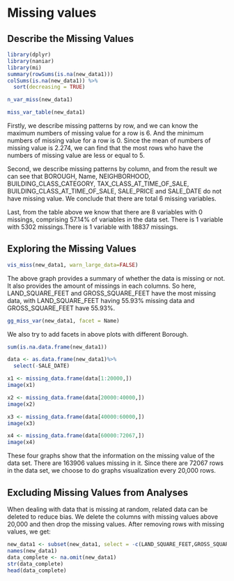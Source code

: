 # Missing values
##  Describe the Missing Values
```r
library(dplyr)
library(naniar)
library(mi)
summary(rowSums(is.na(new_data1)))
colSums(is.na(new_data1)) %>%
  sort(decreasing = TRUE)

n_var_miss(new_data1)

miss_var_table(new_data1)
```
Firstly, we describe missing patterns by row, and we can know the maximum numbers of missing value for a row is 6. And the minimum numbers of missing value for a row is 0. Since the mean of numbers of missing value is 2.274, we can find that the most rows who have the numbers of missing value are less or equal to 5.

Second, we describe missing patterns by column, and from the result we can see that BOROUGH, Name, NEIGHBORHOOD, BUILDING_CLASS_CATEGORY, TAX_CLASS_AT_TIME_OF_SALE, BUILDING_CLASS_AT_TIME_OF_SALE, SALE_PRICE and SALE_DATE do not have missing value. We conclude that there are total 6 missing variables.

Last, from the table above we know that there are 8 variables with 0 missings, comprising 57.14% of variables in the data set. There is 1 variable with 5302 missings.There is 1 variable with 18837 missings.

## Exploring the Missing Values
```r
vis_miss(new_data1, warn_large_data=FALSE)
```

The above graph provides a summary of whether the data is missing or not. It also provides the amount of missings in each columns. So here, LAND_SQUARE_FEET and GROSS_SQUARE_FEET have the most missing data, with LAND_SQUARE_FEET having 55.93% missing data and GROSS_SQUARE_FEET have 55.93%.

```r
gg_miss_var(new_data1, facet = Name)
```

We also try to add facets in above plots with different Borough.

```r
sum(is.na.data.frame(new_data1))

data <- as.data.frame(new_data1)%>%
  select(-SALE_DATE)

x1 <- missing_data.frame(data[1:20000,])
image(x1)

x2 <- missing_data.frame(data[20000:40000,])
image(x2)
```
```r
x3 <- missing_data.frame(data[40000:60000,]) 
image(x3)

x4 <- missing_data.frame(data[60000:72067,]) 
image(x4)
```

These four graphs show that the information on the missing value of the data set. There are 163906 values missing in it. Since there are 72067 rows in the data set, we choose to do graphs visualization every 20,000 rows.

## Excluding Missing Values from Analyses
When dealing with data that is missing at random, related data can be deleted to reduce bias. We delete the columns with missing values above 20,000 and then drop the missing values. After removing rows with missing values, we get:
```r
new_data1 <- subset(new_data1, select = -c(LAND_SQUARE_FEET,GROSS_SQUARE_FEET,COMMERCIAL_UNITS,RESIDENTIAL_UNITS))
names(new_data1)
data_complete <- na.omit(new_data1)
str(data_complete) 
head(data_complete)
```

